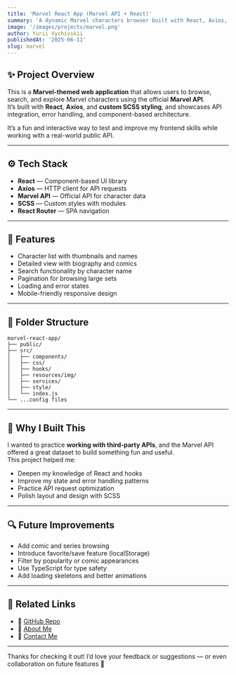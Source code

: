 ```yaml
---
title: 'Marvel React App (Marvel API + React)'
summary: 'A dynamic Marvel characters browser built with React, Axios, and the official Marvel API.'
image: '/images/projects/marvel.png'
author: Yurii Vychivskii
publishedAt: '2025-06-11'
slug: marvel
---
```


## ✨ Project Overview

This is a **Marvel-themed web application** that allows users to browse, search, and explore Marvel characters using the official **Marvel API**.  
It’s built with **React**, **Axios**, and **custom SCSS styling**, and showcases API integration, error handling, and component-based architecture.

It’s a fun and interactive way to test and improve my frontend skills while working with a real-world public API.

---

## ⚙️ Tech Stack

- **React** — Component-based UI library
- **Axios** — HTTP client for API requests
- **Marvel API** — Official API for character data
- **SCSS** — Custom styles with modules
- **React Router** — SPA navigation

---

## 📐 Features

- Character list with thumbnails and names
- Detailed view with biography and comics
- Search functionality by character name
- Pagination for browsing large sets
- Loading and error states
- Mobile-friendly responsive design

---

## 🧱 Folder Structure

```
marvel-react-app/
├── public/
├── src/
│   ├── components/
│   ├── css/
│   ├── hooks/
│   ├── resources/img/
│   ├── services/
│   ├── style/
│   └── index.js
└── ...config files

```

---

## 🧠 Why I Built This

I wanted to practice **working with third-party APIs**, and the Marvel API offered a great dataset to build something fun and useful.  
This project helped me:

- Deepen my knowledge of React and hooks
- Improve my state and error handling patterns
- Practice API request optimization
- Polish layout and design with SCSS

---

## 🔍 Future Improvements

- Add comic and series browsing
- Introduce favorite/save feature (localStorage)
- Filter by popularity or comic appearances
- Use TypeScript for type safety
- Add loading skeletons and better animations

---

## 🔗 Related Links

- 🐙 [GitHub Repo](https://github.com/YuriiVychivskii/marvel-react-app)
- 🧠 [About Me](/posts)
- 💬 [Contact Me](/contact)

---

Thanks for checking it out! I’d love your feedback or suggestions — or even collaboration on future features 👊
